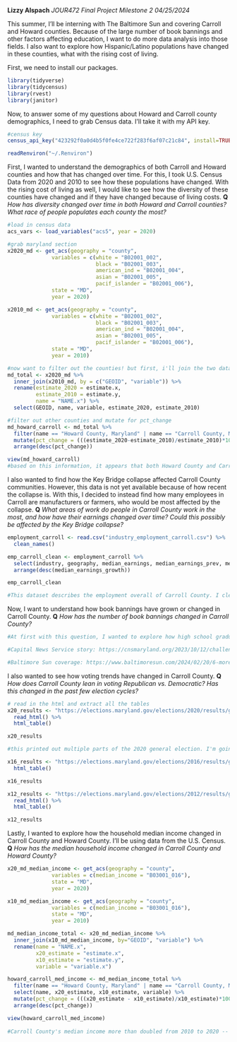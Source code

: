 **Lizzy Alspach**
*JOUR472 Final Project Milestone 2*
*04/25/2024*

This summer, I’ll be interning with The Baltimore Sun and covering Carroll and Howard counties. Because of the large number of book bannings and other factors affecting education, I want to do more data analysis into those fields. I also want to explore how Hispanic/Latino populations have changed in these counties, what with the rising cost of living. 

First, we need to install our packages.
```r
library(tidyverse)
library(tidycensus)
library(rvest)
library(janitor)
```


Now, to answer some of my questions about Howard and Carroll county demographics, I need to grab Census data. I'll take it with my API key. 
```r
#census key
census_api_key("423292f0a0d4b5f0fe4ce722f283f6af07c21c84", install=TRUE, overwrite=TRUE)

readRenviron("~/.Renviron")
```

First, I wanted to understand the demographics of both Carroll and Howard counties and how that has changed over time. For this, I took U.S. Census Data from 2020 and 2010 to see how these populations have changed. With the rising cost of living as well, I would like to see how the diversity of these counties have changed and if they have changed because of living costs. 
**Q**
*How has diversity changed over time in both Howard and Carroll counties? What race of people populates each county the most?*
```r
#load in census data
acs_vars <- load_variables("acs5", year = 2020)

#grab maryland section
x2020_md <- get_acs(geography = "county",
              variables = c(white = "B02001_002", 
                            black = "B02001_003",
                            american_ind = "B02001_004",
                            asian = "B02001_005",
                            pacif_islander = "B02001_006"),
              state = "MD",
              year = 2020) 

x2010_md <- get_acs(geography = "county",
              variables = c(white = "B02001_002", 
                            black = "B02001_003",
                            american_ind = "B02001_004",
                            asian = "B02001_005",
                            pacif_islander = "B02001_006"),
              state = "MD",
              year = 2010) 

#now want to filter out the counties! but first, i'll join the two dataframes
md_total <- x2020_md %>% 
  inner_join(x2010_md, by = c("GEOID", "variable")) %>% 
  rename(estimate_2020 = estimate.x, 
         estimate_2010 = estimate.y,
         name = "NAME.x") %>%
  select(GEOID, name, variable, estimate_2020, estimate_2010)

#filter out other counties and mutate for pct_change
md_howard_carroll <- md_total %>% 
  filter(name == "Howard County, Maryland" | name == "Carroll County, Maryland") %>% 
  mutate(pct_change = (((estimate_2020-estimate_2010)/estimate_2010)*100)) %>% 
  arrange(desc(pct_change))

view(md_howard_carroll)
#based on this information, it appears that both Howard County and Carroll County have become more diverse.
```

I also wanted to find how the Key Bridge collapse affected Carroll County communities. However, this data is not yet available because of how recent the collapse is. With this, I decided to instead find how many employees in Carroll are manufacturers or farmers, who would be most affected by the collapse. 
**Q**
*What areas of work do people in Carroll County work in the most, and how have their earnings changed over time? Could this possibly be affected by the Key Bridge collapse?*
```r
employment_carroll <- read.csv("industry_employment_carroll.csv") %>% 
  clean_names()

emp_carroll_clean <- employment_carroll %>% 
  select(industry, geography, median_earnings, median_earnings_prev, median_earnings_growth, workforce_growth) %>% 
  arrange(desc(median_earnings_growth))

emp_carroll_clean

#This dataset describes the employment overall of Carroll County. I cleaned these names and sorted by the earnings growth, which shows some companies and enterprises have particularly grown over the past year. With this, I am looking into what the top industries in Carroll County are -- since I can't entirely answer how the Key Bridge collapse is presently affecting employees in the county, I can instead look at these enterprises and see how they might be affected in the future and/or how their exports and imports will change. Not only that, but with a crossreference of the Port of Baltimore economic impact report that says manufacturing jobs are heavily affected, I can do a more in-depth analysis in my next draft about the possible effects of the bridge collapse.
```

Now, I want to understand how book bannings have grown or changed in Carroll County. 
**Q**
*How has the number of book bannings changed in Carroll County?*
```r
#At first with this question, I wanted to explore how high school graduation rates might be affected by book bannings. I did sort data about graduates, but then realized into my analysis that there's not a way to exactly connect high school graduation rates with book bannings because of other factors such as the COVID-19 pandemic. While this definitely could have an effect on how students learn, there's no way to say that's exactly what caused people to graduate at a lower rate and/or have lower English literacy rates. With this, I've decided to track the number of banned books in Carroll County. I found some stories from The Baltimore Sun and Capital News Service specifically talking about the number of banned books and how they've been on the rise, so for my next draft, I'll do a more in-depth analysis and data collection to appropriately answer this question.

#Capital News Service story: https://cnsmaryland.org/2023/10/12/challenged-books-in-carroll-county-largely-written-by-women-feature-lgbtqia-characters/ 

#Baltimore Sun coverage: https://www.baltimoresun.com/2024/02/20/6-more-books-banned-in-carroll-public-school-libraries-bringing-total-to-9/#:~:text=Removed%20books%20include%3A%20%E2%80%9CDoing%20It,most%20recent%20rounds%20of%20decisions. 
```

I also wanted to see how voting trends have changed in Carroll County.
**Q**
*How does Carroll County lean in voting Republican vs. Democratic? Has this changed in the past few election cycles?*
```r
# read in the html and extract all the tables
x20_results <- "https://elections.maryland.gov/elections/2020/results/general/gen_results_2020_4_by_county_07-1.html" %>%
  read_html() %>%
  html_table()

x20_results

#this printed out multiple parts of the 2020 general election. I'm going to also upload the 2016 and 2012 general elections, but am having a hard time figuring out how to isolate voting to only be about one set of candidates. I'll be working on solving this for my next draft,  as well as figuring out how to appropriately sort all of this information. This will be able to answer my questions about how the county leans politically, and I hope to make a map graphic of its most Republican areas. 

x16_results <- "https://elections.maryland.gov/elections/2016/results/general/gen_results_2016_4_by_county_07-1.html" %>%   read_html() %>%
  html_table()

x16_results

x12_results <- "https://elections.maryland.gov/elections/2012/results/general/gen_results_2012_4_by_county_07-1.html" %>%
  read_html() %>% 
  html_table()

x12_results

```

Lastly, I wanted to explore how the household median income changed in Carroll County and Howard County. I'll be using data from the U.S. Census. 
**Q**
*How has the median household income changed in Carroll County and Howard County?*
```r
x20_md_median_income <- get_acs(geography = "county",
              variables = c(median_income = "B03001_016"),
              state = "MD",
              year = 2020) 

x10_md_median_income <- get_acs(geography = "county",
              variables = c(median_income = "B03001_016"),
              state = "MD",
              year = 2010)

md_median_income_total <- x20_md_median_income %>% 
  inner_join(x10_md_median_income, by="GEOID", "variable") %>% 
  rename(name = "NAME.x",
         x20_estimate = "estimate.x",
         x10_estimate = "estimate.y",
         variable = "variable.x")

howard_carroll_med_income <- md_median_income_total %>% 
  filter(name == "Howard County, Maryland" | name == "Carroll County, Maryland") %>% 
  select(name, x20_estimate, x10_estimate, variable) %>% 
  mutate(pct_change = (((x20_estimate - x10_estimate)/x10_estimate)*100)) %>% 
  arrange(desc(pct_change))

view(howard_carroll_med_income)
  
#Carroll County's median income more than doubled from 2010 to 2020 -- in my next steps of analysis, I'll explore how this could have been affected by outside factors, and also see if there's an increased cost of living in the area.
```


